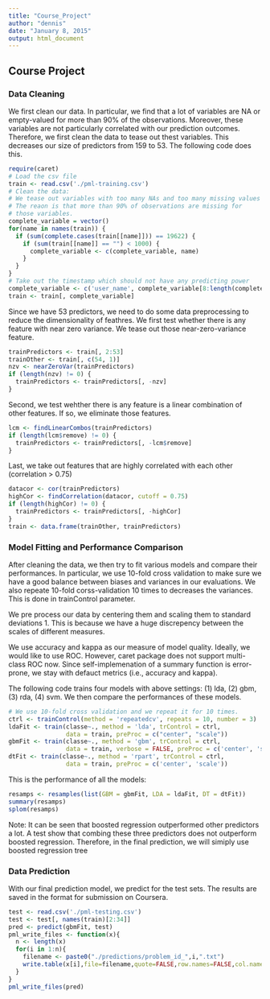 ```yaml
---
title: "Course_Project"
author: "dennis"
date: "January 8, 2015"
output: html_document
---
```

## Course Project
### Data Cleaning
We first clean our data. In particular, we find that a lot of variables are NA or empty-valued for more than 90% of the observations. Moreover, these variables are not particularly correlated with our prediction outcomes. Therefore, we first clean the data to tease out thest variables. This decreases our size of predictors from 159 to 53. The following code does this.

```r
require(caret)
# Load the csv file
train <- read.csv('./pml-training.csv')
# Clean the data:
# We tease out variables with too many NAs and too many missing values
# The reaon is that more than 90% of observations are missing for 
# those variables.
complete_variable = vector()
for(name in names(train)) {
  if (sum(complete.cases(train[[name]])) == 19622) {
    if (sum(train[[name]] == "") < 1000) {
      complete_variable <- c(complete_variable, name)
    }
  }
}
# Take out the timestamp which should not have any predicting power
complete_variable <- c('user_name', complete_variable[8:length(complete_variable)])
train <- train[, complete_variable]
```

Since we have 53 predictors, we need to do some data preprocessing to reduce the dimensionality of feathres. We first test whether there is any feature with near zero variance. We tease out those near-zero-variance feature.

```r
trainPredictors <- train[, 2:53]
trainOther <- train[, c(54, 1)]
nzv <- nearZeroVar(trainPredictors)
if (length(nzv) != 0) {
  trainPredictors <- trainPredictors[, -nzv]  
}
```

Second, we test wehther there is any feature is a linear combination of other features. If so, we eliminate those features.

```r
lcm <- findLinearCombos(trainPredictors)
if (length(lcm$remove) != 0) {
  trainPredictors <- trainPredictors[, -lcm$remove]  
}
```

Last, we take out features that are highly correlated with each other (correlation > 0.75)

```r
datacor <- cor(trainPredictors)
highCor <- findCorrelation(datacor, cutoff = 0.75)
if (length(highCor) != 0) {
  trainPredictors <- trainPredictors[, -highCor]  
}
train <- data.frame(trainOther, trainPredictors)
```

### Model Fitting and Performance Comparison

After cleaning the data, we then try to fit various models and compare their performances. In particular, we use 10-fold cross validation to make sure we have a good balance between biases and variances in our evaluations. We also repeate 10-fold corss-validation 10 times to decreases the variances. This is done in trainControl parameter.

We pre process our data by centering them and scaling them to standard deviations 1. This is because we have a huge discrepency between the scales of different measures. 

We use accuracy and kappa as our measure of model quality. Ideally, we would like to use ROC. However, caret package does not support multi-class ROC now. Since self-implemenation of a summary function is error-prone, we stay with defauct metrics (i.e., accuracy and kappa).

The following code trains four models with above settings: (1) lda, (2) gbm, (3) rda, (4) svm. We then compare the performances of these models.

```r
# We use 10-fold cross validation and we repeat it for 10 times.
ctrl <- trainControl(method = 'repeatedcv', repeats = 10, number = 3) 
ldaFit <- train(classe~., method = 'lda', trControl = ctrl, 
                data = train, preProc = c("center", "scale"))
gbmFit <- train(classe~., method = 'gbm', trControl = ctrl, 
                data = train, verbose = FALSE, preProc = c('center', 'scale'))
dtFit <- train(classe~., method = 'rpart', trControl = ctrl, 
                data = train, preProc = c('center', 'scale'))
```

This is the performance of all the models:

```r
resamps <- resamples(list(GBM = gbmFit, LDA = ldaFit, DT = dtFit))
summary(resamps)
splom(resamps)
```

Note: It can be seen that boosted regression outperformed other predictors a lot. A test show that combing these three predictors does not outperform boosted regression. Therefore, in the final prediction, we will simiply use boosted regression tree

### Data Prediction
With our final prediction model, we predict for the test sets. The results are saved in the format for submission on Coursera.
```r
test <- read.csv('./pml-testing.csv')
test <- test[, names(train)[2:34]]
pred <- predict(gbmFit, test)
pml_write_files <- function(x){
  n <- length(x)
  for(i in 1:n){
    filename <- paste0("./predictions/problem_id_",i,".txt")
    write.table(x[i],file=filename,quote=FALSE,row.names=FALSE,col.names=FALSE)
  }
}
pml_write_files(pred)
```

